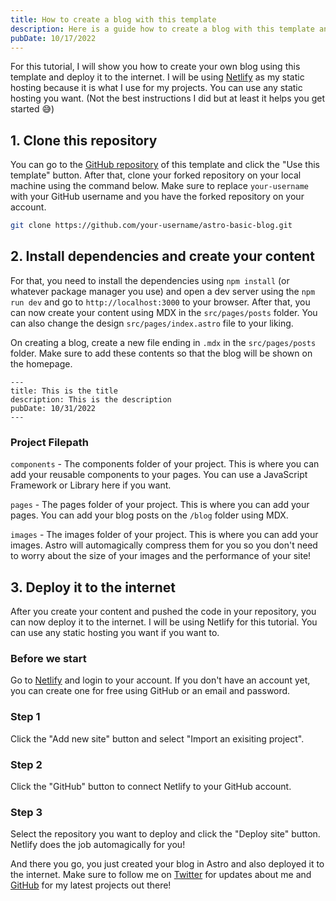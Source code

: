 ```yaml
---
title: How to create a blog with this template
description: Here is a guide how to create a blog with this template and deploy this to Netlify!
pubDate: 10/17/2022
---
```



For this tutorial, I will show you how to create your own blog using this template and deploy it to the internet. I will be using [Netlify](https://netlify.com) as my static hosting because it is what I use for my projects. You can use any static hosting you want. (Not the best instructions I did but at least it helps you get started 😅)

## 1. Clone this repository

You can go to the [GitHub repository](https://github.com/lancerossdev/astro-basic-blog) of this template and click the "Use this template" button. After that, clone your forked repository on your local machine using the command below. Make sure to replace `your-username` with your GitHub username and you have the forked repository on your account.

```bash
git clone https://github.com/your-username/astro-basic-blog.git
```

## 2. Install dependencies and create your content

For that, you need to install the dependencies using `npm install` (or whatever package manager you use) and open a dev server using the `npm run dev` and go to `http://localhost:3000` to your browser. After that, you can now create your content using MDX in the `src/pages/posts` folder. You can also change the design `src/pages/index.astro` file to your liking.

On creating a blog, create a new file ending in `.mdx` in the `src/pages/posts` folder. Make sure to add these contents so that the blog will be shown on the homepage.

```mdx
---
title: This is the title
description: This is the description
pubDate: 10/31/2022
---
```

### Project Filepath

`components` - The components folder of your project. This is where you can add your reusable components to your pages. You can use a JavaScript Framework or Library here if you want.

`pages` - The pages folder of your project. This is where you can add your pages. You can add your blog posts on the `/blog` folder using MDX.

`images` - The images folder of your project. This is where you can add your images. Astro will automagically compress them for you so you don't need to worry about the size of your images and the performance of your site!

## 3. Deploy it to the internet

After you create your content and pushed the code in your repository, you can now deploy it to the internet. I will be using Netlify for this tutorial. You can use any static hosting you want if you want to.

### Before we start

Go to [Netlify](https://netlify.com) and login to your account. If you don't have an account yet, you can create one for free using GitHub or an email and password.

### Step 1

Click the "Add new site" button and select "Import an exisiting project".
<BlogImage src={stepone} alt="Step one" />

### Step 2

Click the "GitHub" button to connect Netlify to your GitHub account.

<BlogImage src={steptwo} alt="Step two" />

### Step 3

Select the repository you want to deploy and click the "Deploy site" button. Netlify does the job automagically for you!

<BlogImage src={stepthree} alt="Step three" />

And there you go, you just created your blog in Astro and also deployed it to the internet. Make sure to follow me on [Twitter](https://twitter.com/lancerossdev) for updates about me and [GitHub](https://github.com/lancerossdev) for my latest projects out there!
